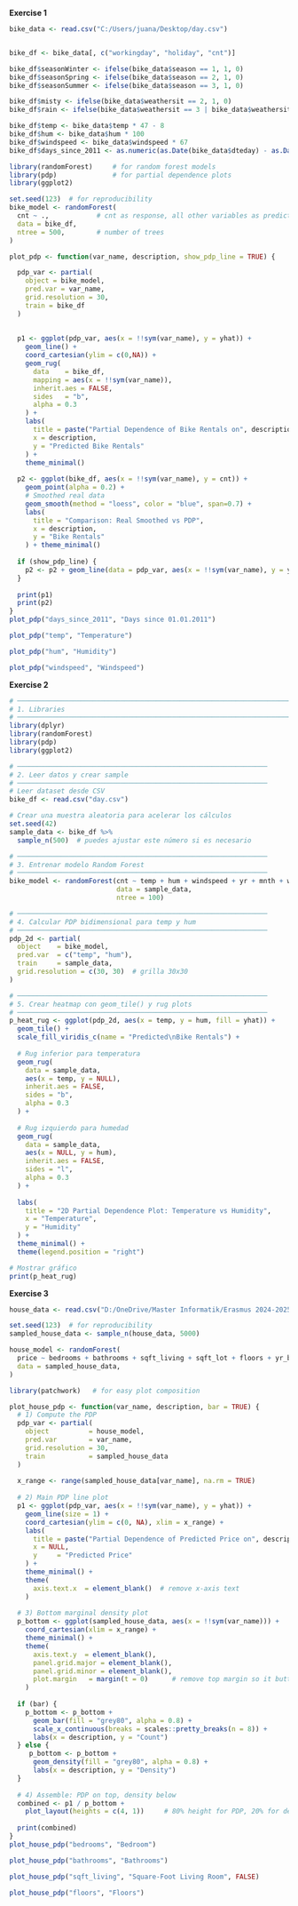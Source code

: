 **Exercise 1**

```r
bike_data <- read.csv("C:/Users/juana/Desktop/day.csv")


bike_df <- bike_data[, c("workingday", "holiday", "cnt")]

bike_df$seasonWinter <- ifelse(bike_data$season == 1, 1, 0)
bike_df$seasonSpring <- ifelse(bike_data$season == 2, 1, 0)
bike_df$seasonSummer <- ifelse(bike_data$season == 3, 1, 0)

bike_df$misty <- ifelse(bike_data$weathersit == 2, 1, 0)
bike_df$rain <- ifelse(bike_data$weathersit == 3 | bike_data$weathersit == 4, 1, 0)

bike_df$temp <- bike_data$temp * 47 - 8
bike_df$hum <- bike_data$hum * 100
bike_df$windspeed <- bike_data$windspeed * 67
bike_df$days_since_2011 <- as.numeric(as.Date(bike_data$dteday) - as.Date("2011-01-01"))
```

```r
library(randomForest)     # for random forest models
library(pdp)              # for partial dependence plots
library(ggplot2)          

set.seed(123)  # for reproducibility
bike_model <- randomForest(
  cnt ~ .,            # cnt as response, all other variables as predictors
  data = bike_df,
  ntree = 500,        # number of trees
)
```

```r
plot_pdp <- function(var_name, description, show_pdp_line = TRUE) {

  pdp_var <- partial(
    object = bike_model,
    pred.var = var_name,
    grid.resolution = 30,
    train = bike_df
  )
  
  
  p1 <- ggplot(pdp_var, aes(x = !!sym(var_name), y = yhat)) +
    geom_line() +
    coord_cartesian(ylim = c(0,NA)) + 
    geom_rug(
      data    = bike_df,
      mapping = aes(x = !!sym(var_name)),
      inherit.aes = FALSE,
      sides   = "b",
      alpha = 0.3
    ) +
    labs(
      title = paste("Partial Dependence of Bike Rentals on", description),
      x = description,
      y = "Predicted Bike Rentals"
    ) +
    theme_minimal()
  
  p2 <- ggplot(bike_df, aes(x = !!sym(var_name), y = cnt)) +
    geom_point(alpha = 0.2) +
    # Smoothed real data
    geom_smooth(method = "loess", color = "blue", span=0.7) +
    labs(
      title = "Comparison: Real Smoothed vs PDP",
      x = description,
      y = "Bike Rentals"
    ) + theme_minimal()
  
  if (show_pdp_line) {
    p2 <- p2 + geom_line(data = pdp_var, aes(x = !!sym(var_name), y = yhat), color = "red", size = 1)
  }
  
  print(p1)
  print(p2)
}
plot_pdp("days_since_2011", "Days since 01.01.2011")
```

```r
plot_pdp("temp", "Temperature")
```
```r
plot_pdp("hum", "Humidity")
```

```r
plot_pdp("windspeed", "Windspeed")
```

**Exercise 2**


```r
# ───────────────────────────────────────────────────────────────────────────────
# 1. Libraries
# ───────────────────────────────────────────────────────────────────────────────
library(dplyr)
library(randomForest)
library(pdp)
library(ggplot2)

# ───────────────────────────────────────────────────────────────
# 2. Leer datos y crear sample
# ───────────────────────────────────────────────────────────────
# Leer dataset desde CSV
bike_df <- read.csv("day.csv")

# Crear una muestra aleatoria para acelerar los cálculos
set.seed(42)
sample_data <- bike_df %>%
  sample_n(500)  # puedes ajustar este número si es necesario

# ───────────────────────────────────────────────────────────────
# 3. Entrenar modelo Random Forest
# ───────────────────────────────────────────────────────────────
bike_model <- randomForest(cnt ~ temp + hum + windspeed + yr + mnth + weekday + season + workingday,
                           data = sample_data,
                           ntree = 100)

# ───────────────────────────────────────────────────────────────
# 4. Calcular PDP bidimensional para temp y hum
# ───────────────────────────────────────────────────────────────
pdp_2d <- partial(
  object    = bike_model,
  pred.var  = c("temp", "hum"),
  train     = sample_data,
  grid.resolution = c(30, 30)  # grilla 30x30
)

# ───────────────────────────────────────────────────────────────
# 5. Crear heatmap con geom_tile() y rug plots
# ───────────────────────────────────────────────────────────────
p_heat_rug <- ggplot(pdp_2d, aes(x = temp, y = hum, fill = yhat)) +
  geom_tile() +
  scale_fill_viridis_c(name = "Predicted\nBike Rentals") +
  
  # Rug inferior para temperatura
  geom_rug(
    data = sample_data,
    aes(x = temp, y = NULL),
    inherit.aes = FALSE,
    sides = "b",
    alpha = 0.3
  ) +
  
  # Rug izquierdo para humedad
  geom_rug(
    data = sample_data,
    aes(x = NULL, y = hum),
    inherit.aes = FALSE,
    sides = "l",
    alpha = 0.3
  ) +
  
  labs(
    title = "2D Partial Dependence Plot: Temperature vs Humidity",
    x = "Temperature",
    y = "Humidity"
  ) +
  theme_minimal() +
  theme(legend.position = "right")

# Mostrar gráfico
print(p_heat_rug)

```
**Exercise 3**

```r
house_data <- read.csv("D:/OneDrive/Master Informatik/Erasmus 2024-2025/Lectures/EDM/Practicas/Practica 5 - XAI3 and Deployment/kc_house_data.csv")

set.seed(123)  # for reproducibility
sampled_house_data <- sample_n(house_data, 5000)
```

```r

house_model <- randomForest(
  price ~ bedrooms + bathrooms + sqft_living + sqft_lot + floors + yr_built,
  data = sampled_house_data,
)
```

```r
library(patchwork)   # for easy plot composition

plot_house_pdp <- function(var_name, description, bar = TRUE) {
  # 1) Compute the PDP
  pdp_var <- partial(
    object          = house_model,
    pred.var        = var_name,
    grid.resolution = 30,
    train           = sampled_house_data
  )
  
  x_range <- range(sampled_house_data[var_name], na.rm = TRUE)
  
  # 2) Main PDP line plot
  p1 <- ggplot(pdp_var, aes(x = !!sym(var_name), y = yhat)) +
    geom_line(size = 1) +
    coord_cartesian(ylim = c(0, NA), xlim = x_range) +
    labs(
      title = paste("Partial Dependence of Predicted Price on", description),
      x = NULL,
      y     = "Predicted Price"
    ) +
    theme_minimal() +
    theme(
      axis.text.x  = element_blank()  # remove x-axis text
    )
  
  # 3) Bottom marginal density plot
  p_bottom <- ggplot(sampled_house_data, aes(x = !!sym(var_name))) +
    coord_cartesian(xlim = x_range) +
    theme_minimal() +
    theme(
      axis.text.y  = element_blank(),
      panel.grid.major = element_blank(),
      panel.grid.minor = element_blank(),
      plot.margin   = margin(t = 0)      # remove top margin so it butt‑joins p1
    )
  
  if (bar) {
    p_bottom <- p_bottom + 
      geom_bar(fill = "grey80", alpha = 0.8) +
      scale_x_continuous(breaks = scales::pretty_breaks(n = 8)) +
      labs(x = description, y = "Count")
  } else {
     p_bottom <- p_bottom + 
      geom_density(fill = "grey80", alpha = 0.8) +
      labs(x = description, y = "Density")
  }
  
  # 4) Assemble: PDP on top, density below
  combined <- p1 / p_bottom +
    plot_layout(heights = c(4, 1))     # 80% height for PDP, 20% for density
  
  print(combined)
}
plot_house_pdp("bedrooms", "Bedroom")
```

```r
plot_house_pdp("bathrooms", "Bathrooms")
```

```r
plot_house_pdp("sqft_living", "Square-Foot Living Room", FALSE)
```

```r
plot_house_pdp("floors", "Floors")
```

